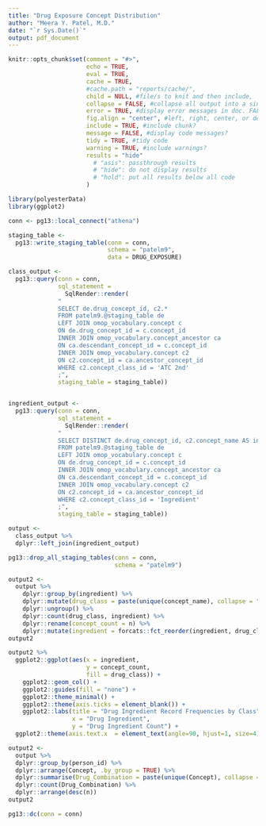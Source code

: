 ```yaml
---
title: "Drug Exposure Concept Distribution"
author: "Meera Y. Patel, M.D."
date: "`r Sys.Date()`"
output: pdf_document
---
```


```r
knitr::opts_chunk$set(comment = "#>",
                      echo = TRUE,
                      eval = TRUE,
                      cache = TRUE,
                      #cache.path = "reports/cache/",
                      child = NULL, #file/s to knit and then include,
                      collapse = FALSE, #collapse all output into a single block,
                      error = TRUE, #display error messages in doc. FALSE stops render when error is thrown
                      fig.align = "center", #left, right, center, or default
                      include = TRUE, #include chunk?
                      message = FALSE, #display code messages?
                      tidy = TRUE, #tidy code 
                      warning = TRUE, #include warnings?
                      results = "hide"
                        # "asis": passthrough results
                        # "hide": do not display results 
                        # "hold": put all results below all code
                      )
```

```r
library(polyesterData)
library(ggplot2)
```


```r
conn <- pg13::local_connect("athena")
```

```r
staging_table <-
  pg13::write_staging_table(conn = conn, 
                            schema = "patelm9",
                            data = DRUG_EXPOSURE)

class_output <-
  pg13::query(conn = conn, 
              sql_statement = 
                SqlRender::render(
              "
              SELECT de.drug_concept_id, c2.* 
              FROM patelm9.@staging_table de 
              LEFT JOIN omop_vocabulary.concept c 
              ON de.drug_concept_id = c.concept_id
              INNER JOIN omop_vocabulary.concept_ancestor ca 
              ON ca.descendant_concept_id = c.concept_id 
              INNER JOIN omop_vocabulary.concept c2 
              ON c2.concept_id = ca.ancestor_concept_id 
              WHERE c2.concept_class_id = 'ATC 2nd'
              ;",
              staging_table = staging_table))


ingredient_output <-
  pg13::query(conn = conn, 
              sql_statement = 
                SqlRender::render(
              "
              SELECT DISTINCT de.drug_concept_id, c2.concept_name AS ingredient
              FROM patelm9.@staging_table de 
              LEFT JOIN omop_vocabulary.concept c 
              ON de.drug_concept_id = c.concept_id
              INNER JOIN omop_vocabulary.concept_ancestor ca
              ON ca.descendant_concept_id = c.concept_id 
              INNER JOIN omop_vocabulary.concept c2 
              ON c2.concept_id = ca.ancestor_concept_id
              WHERE c2.concept_class_id = 'Ingredient'
              ;",
              staging_table = staging_table))

output <-
  class_output %>%
  dplyr::left_join(ingredient_output) 

pg13::drop_all_staging_tables(conn = conn,
                              schema = "patelm9")
```

```r
output2 <-
  output %>%
    dplyr::group_by(ingredient) %>%
    dplyr::mutate(drug_class = paste(unique(concept_name), collapse = "|")) %>%
    dplyr::ungroup() %>%
    dplyr::count(drug_class, ingredient) %>%
    dplyr::rename(concept_count = n) %>%
    dplyr::mutate(ingredient = forcats::fct_reorder(ingredient, drug_class))
output2
```

```r
output2 %>%
  ggplot2::ggplot(aes(x = ingredient, 
                      y = concept_count,
                      fill = drug_class)) +
    ggplot2::geom_col() +
    ggplot2::guides(fill = "none") +
    ggplot2::theme_minimal() +
    ggplot2::theme(axis.ticks = element_blank()) +
    ggplot2::labs(title = "Drug Ingredient Record Frequencies by Class",
                  x = "Drug Ingredient",
                  y = "Drug Ingredient Count") +
  ggplot2::theme(axis.text.x  = element_text(angle=90, hjust=1, size=4))
```


```r
output2 <-
  output %>%
  dplyr::group_by(person_id) %>%
  dplyr::arrange(Concept, .by_group = TRUE) %>%
  dplyr::summarise(Drug_Combination = paste(unique(Concept), collapse = ", ")) %>%
  dplyr::count(Drug_Combination) %>%
  dplyr::arrange(desc(n))
output2
```

```r
pg13::dc(conn = conn)
```

